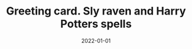 ---
cover: "./raven.png"
date: "2022-01-01"
title: "Greeting card. Sly raven and Harry Potters spells"
defer: false
slug: "/craven"
areas:
  -  .

---
